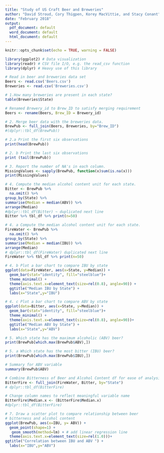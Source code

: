 ```yaml
---
title: "Study of US Craft Beer and Breweries"
author: "David Stroud, Cory Thigpen, Korey MacVittie, and Stacy Conant"
date: "February 2018"
output:
  pdf_document: default
  word_document: default
  html_document: default
---
```


```r
knitr::opts_chunk$set(echo = TRUE, warning = FALSE)
```


```r
library(ggplot2) # Data visualization
library(readr) # CSV file I/O, e.g. the read_csv function
library(dplyr) # Heavy use of this library
```

```r
# Read in beer and breweries data set
Beers <- read.csv('Beers.csv')
Breweries <- read.csv('Breweries.csv')
```

```r
# 1.How many breweries are present in each state?
table(Breweries$State)
```


```r
# Renamed Brewery_id to Brew_ID to satisfy merging requirement
Beers <- rename(Beers, Brew_ID = Brewery_id)
```

```r
# 2. Merge beer data with the breweries data.
BrewPub <- full_join(Beers, Breweries, by="Brew_ID")
#(dplyr::tbl_df(BrewPub))
```


```r
# 2.a Print the first six observations
print(head(BrewPub))
```


```r
# 2. b Print the last six observations
print (tail(BrewPub))
```

```r
# 3. Report the number of NA's in each column.
MissingValues <- sapply(BrewPub, function(x)sum(is.na(x)))
print(MissingValues)
```

```r
# 4. Compute the median alcohol content unit for each state.
Bitter <- BrewPub %>%
  na.omit() %>%
group_by(State) %>%
summarise(Median = median(ABV)) %>%
arrange(Median)
#dplyr::tbl_df(Bitter) ~ duplicated next line
Bitter %>% tbl_df %>% print(n=50)
```

```r
# 4. a Compute the median alcohol content unit for each state.
FireWater <- BrewPub %>%
  na.omit() %>%
group_by(State) %>%
summarise(Median = median(IBU)) %>%
arrange(Median)
# dplyr::tbl_df(FireWater) duplicated next line
FireWater %>% tbl_df %>% print(n=50)
```

```r
# 4. b Plot a bar chart to compare IBU by state 
ggplot(data=FireWater, aes(x=State, y=Median)) +
  geom_bar(stat="identity", fill="steelblue")+
  theme_minimal() +
  theme(axis.text.x=element_text(size=rel(0.8), angle=90)) +
  ggtitle("Median IBU by State") +
  labs(x="State",y="IBU")
```

```r
# 4. c Plot a bar chart to compare ABV by state
ggplot(data=Bitter, aes(x=State, y=Median)) +
  geom_bar(stat="identity", fill="steelblue")+
  theme_minimal() +
  theme(axis.text.x=element_text(size=rel(0.8), angle=90))+
  ggtitle("Median ABV by State") +
  labs(x="State",y="ABV")
```

```r
# 5. Which state has the maximum alcoholic (ABV) beer?
print(BrewPub[which.max(BrewPub$ABV),])
```

```r
# 5. a Which state has the most bitter (IBU) beer?
print(BrewPub[which.max(BrewPub$IBU),])
```

```r
# Summary for ABV variable
summary(BrewPub$ABV)
```


```r
# Combine Bitterness of Beer and Alcohol Content df for ease of analysis
BitterFire <- full_join(FireWater, Bitter, by="State")
# dplyr::tbl_df(BitterFire)
```

```r
# Change column names to reflect meaningful variable name
BitterFire$Median.x <- (BitterFire$Median.x)
#dplyr::tbl_df(BitterFire)
```

```r
# 7. Draw a scatter plot to compare relationship between beer 
# bitterness and alcohol content
ggplot(BrewPub, aes(x=IBU, y= ABV)) +
  geom_point(shape=1) +
   geom_smooth(method=lm) + # add linear regression line
  theme(axis.text.x=element_text(size=rel(1.0)))+
ggtitle("Correlation between IBU and ABV ") +
  labs(x="IBU",y="ABV")
```



